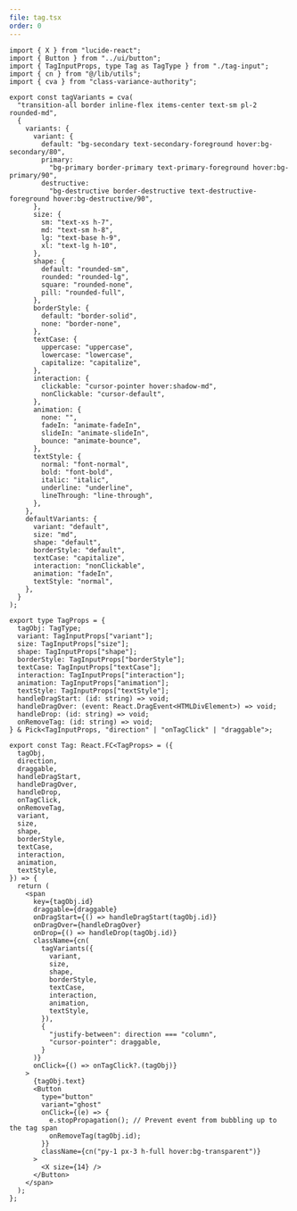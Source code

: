 ```yaml
---
file: tag.tsx
order: 0
---
```


```tsx
import { X } from "lucide-react";
import { Button } from "../ui/button";
import { TagInputProps, type Tag as TagType } from "./tag-input";
import { cn } from "@/lib/utils";
import { cva } from "class-variance-authority";

export const tagVariants = cva(
  "transition-all border inline-flex items-center text-sm pl-2 rounded-md",
  {
    variants: {
      variant: {
        default: "bg-secondary text-secondary-foreground hover:bg-secondary/80",
        primary:
          "bg-primary border-primary text-primary-foreground hover:bg-primary/90",
        destructive:
          "bg-destructive border-destructive text-destructive-foreground hover:bg-destructive/90",
      },
      size: {
        sm: "text-xs h-7",
        md: "text-sm h-8",
        lg: "text-base h-9",
        xl: "text-lg h-10",
      },
      shape: {
        default: "rounded-sm",
        rounded: "rounded-lg",
        square: "rounded-none",
        pill: "rounded-full",
      },
      borderStyle: {
        default: "border-solid",
        none: "border-none",
      },
      textCase: {
        uppercase: "uppercase",
        lowercase: "lowercase",
        capitalize: "capitalize",
      },
      interaction: {
        clickable: "cursor-pointer hover:shadow-md",
        nonClickable: "cursor-default",
      },
      animation: {
        none: "",
        fadeIn: "animate-fadeIn",
        slideIn: "animate-slideIn",
        bounce: "animate-bounce",
      },
      textStyle: {
        normal: "font-normal",
        bold: "font-bold",
        italic: "italic",
        underline: "underline",
        lineThrough: "line-through",
      },
    },
    defaultVariants: {
      variant: "default",
      size: "md",
      shape: "default",
      borderStyle: "default",
      textCase: "capitalize",
      interaction: "nonClickable",
      animation: "fadeIn",
      textStyle: "normal",
    },
  }
);

export type TagProps = {
  tagObj: TagType;
  variant: TagInputProps["variant"];
  size: TagInputProps["size"];
  shape: TagInputProps["shape"];
  borderStyle: TagInputProps["borderStyle"];
  textCase: TagInputProps["textCase"];
  interaction: TagInputProps["interaction"];
  animation: TagInputProps["animation"];
  textStyle: TagInputProps["textStyle"];
  handleDragStart: (id: string) => void;
  handleDragOver: (event: React.DragEvent<HTMLDivElement>) => void;
  handleDrop: (id: string) => void;
  onRemoveTag: (id: string) => void;
} & Pick<TagInputProps, "direction" | "onTagClick" | "draggable">;

export const Tag: React.FC<TagProps> = ({
  tagObj,
  direction,
  draggable,
  handleDragStart,
  handleDragOver,
  handleDrop,
  onTagClick,
  onRemoveTag,
  variant,
  size,
  shape,
  borderStyle,
  textCase,
  interaction,
  animation,
  textStyle,
}) => {
  return (
    <span
      key={tagObj.id}
      draggable={draggable}
      onDragStart={() => handleDragStart(tagObj.id)}
      onDragOver={handleDragOver}
      onDrop={() => handleDrop(tagObj.id)}
      className={cn(
        tagVariants({
          variant,
          size,
          shape,
          borderStyle,
          textCase,
          interaction,
          animation,
          textStyle,
        }),
        {
          "justify-between": direction === "column",
          "cursor-pointer": draggable,
        }
      )}
      onClick={() => onTagClick?.(tagObj)}
    >
      {tagObj.text}
      <Button
        type="button"
        variant="ghost"
        onClick={(e) => {
          e.stopPropagation(); // Prevent event from bubbling up to the tag span
          onRemoveTag(tagObj.id);
        }}
        className={cn("py-1 px-3 h-full hover:bg-transparent")}
      >
        <X size={14} />
      </Button>
    </span>
  );
};
```
